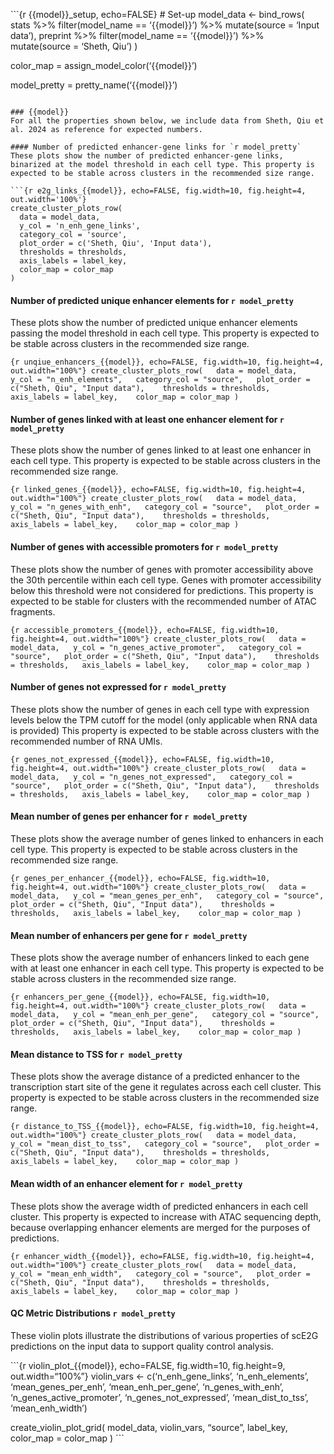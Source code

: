 
```{r {{model}}_setup, echo=FALSE}
# Set-up
model_data <- bind_rows(
  stats %>%
    filter(model_name == '{{model}}') %>%
    mutate(source = 'Input data'),
  preprint %>%
    filter(model_name == '{{model}}') %>%
    mutate(source = 'Sheth, Qiu')
)

color_map = assign_model_color('{{model}}')

model_pretty = pretty_name('{{model}}')
```

### {{model}}
For all the properties shown below, we include data from Sheth, Qiu et al. 2024 as reference for expected numbers. 

#### Number of predicted enhancer-gene links for `r model_pretty`
These plots show the number of predicted enhancer-gene links, binarized at the model threshold in each cell type. This property is expected to be stable across clusters in the recommended size range. 

```{r e2g_links_{{model}}, echo=FALSE, fig.width=10, fig.height=4, out.width='100%'} 
create_cluster_plots_row(
  data = model_data,
  y_col = 'n_enh_gene_links',
  category_col = 'source',
  plot_order = c('Sheth, Qiu', 'Input data'), 
  thresholds = thresholds,
  axis_labels = label_key, 
  color_map = color_map
)
```

#### Number of predicted unique enhancer elements for `r model_pretty`
These plots show the number of predicted unique enhancer elements passing the model threshold in each cell type. This property is expected to be stable across clusters in the recommended size range. 

```{r unqiue_enhancers_{{model}}, echo=FALSE, fig.width=10, fig.height=4, out.width="100%"}
create_cluster_plots_row(
  data = model_data,
  y_col = "n_enh_elements",
  category_col = "source",
  plot_order = c("Sheth, Qiu", "Input data"), 
  thresholds = thresholds,
  axis_labels = label_key, 
  color_map = color_map
)
```

#### Number of genes linked with at least one enhancer element for `r model_pretty`
These plots show the number of genes linked to at least one enhancer in each cell type. This property is expected to be stable across clusters in the recommended size range.

```{r linked_genes_{{model}}, echo=FALSE, fig.width=10, fig.height=4, out.width="100%"}
create_cluster_plots_row(
  data = model_data,
  y_col = "n_genes_with_enh",
  category_col = "source",
  plot_order = c("Sheth, Qiu", "Input data"), 
  thresholds = thresholds,
  axis_labels = label_key, 
  color_map = color_map
)
```

#### Number of genes with accessible promoters for `r model_pretty`
These plots show the number of genes with promoter accessibility above the 30th percentile within each cell type. Genes with promoter accessibility below this threshold were not considered for predictions. This property is expected to be stable for clusters with the recommended number of ATAC fragments.

```{r accessible_promoters_{{model}}, echo=FALSE, fig.width=10, fig.height=4, out.width="100%"}
create_cluster_plots_row(
  data = model_data,
  y_col = "n_genes_active_promoter",
  category_col = "source",
  plot_order = c("Sheth, Qiu", "Input data"), 
  thresholds = thresholds,
  axis_labels = label_key, 
  color_map = color_map
)
```

#### Number of genes not expressed for `r model_pretty`
These plots show the number of genes in each cell type with expression levels below the TPM cutoff for the model (only applicable when RNA data is provided) This property is expected to be stable across clusters with the recommended number of RNA UMIs.

```{r genes_not_expressed_{{model}}, echo=FALSE, fig.width=10, fig.height=4, out.width="100%"}
create_cluster_plots_row(
  data = model_data,
  y_col = "n_genes_not_expressed",
  category_col = "source",
  plot_order = c("Sheth, Qiu", "Input data"), 
  thresholds = thresholds,
  axis_labels = label_key, 
  color_map = color_map
)
```

#### Mean number of genes per enhancer for `r model_pretty`
These plots show the average number of genes linked to enhancers in each cell type. This property is expected to be stable across clusters in the recommended size range.

```{r genes_per_enhancer_{{model}}, echo=FALSE, fig.width=10, fig.height=4, out.width="100%"}
create_cluster_plots_row(
  data = model_data,
  y_col = "mean_genes_per_enh",
  category_col = "source",
  plot_order = c("Sheth, Qiu", "Input data"), 
  thresholds = thresholds,
  axis_labels = label_key, 
  color_map = color_map
)
```

#### Mean number of enhancers per gene for `r model_pretty`
These plots show the average number of enhancers linked to each gene with at least one enhancer in each cell type. This property is expected to be stable across clusters in the recommended size range. 

```{r enhancers_per_gene_{{model}}, echo=FALSE, fig.width=10, fig.height=4, out.width="100%"}
create_cluster_plots_row(
  data = model_data,
  y_col = "mean_enh_per_gene",
  category_col = "source",
  plot_order = c("Sheth, Qiu", "Input data"), 
  thresholds = thresholds,
  axis_labels = label_key, 
  color_map = color_map
)
```

#### Mean distance to TSS for `r model_pretty`
These plots show the average distance of a predicted enhancer to the transcription start site of the gene it regulates across each cell cluster. This property is expected to be stable across clusters in the recommended size range.

```{r distance_to_TSS_{{model}}, echo=FALSE, fig.width=10, fig.height=4, out.width="100%"}
create_cluster_plots_row(
  data = model_data,
  y_col = "mean_dist_to_tss",
  category_col = "source",
  plot_order = c("Sheth, Qiu", "Input data"), 
  thresholds = thresholds,
  axis_labels = label_key, 
  color_map = color_map
)
```

#### Mean width of an enhancer element for `r model_pretty`
These plots show the average width of predicted enhancers in each cell cluster. This property is expected to increase with ATAC sequencing depth, because overlapping enhancer elements are merged for the purposes of predictions.

```{r enhancer_width_{{model}}, echo=FALSE, fig.width=10, fig.height=4, out.width="100%"}
create_cluster_plots_row(
  data = model_data,
  y_col = "mean_enh_width",
  category_col = "source",
  plot_order = c("Sheth, Qiu", "Input data"), 
  thresholds = thresholds,
  axis_labels = label_key, 
  color_map = color_map
)
```

#### QC Metric Distributions `r model_pretty`
These violin plots illustrate the distributions of various properties of scE2G predictions on the input data to support quality control analysis.

```{r violin_plot_{{model}}, echo=FALSE, fig.width=10, fig.height=9, out.width="100%"}
violin_vars <- c('n_enh_gene_links', 'n_enh_elements', 'mean_genes_per_enh',
                 'mean_enh_per_gene', 'n_genes_with_enh', 'n_genes_active_promoter',
                 'n_genes_not_expressed', 'mean_dist_to_tss', 'mean_enh_width')

create_violin_plot_grid(
  model_data, 
  violin_vars, 
  "source",
  label_key, 
  color_map = color_map
  )
```